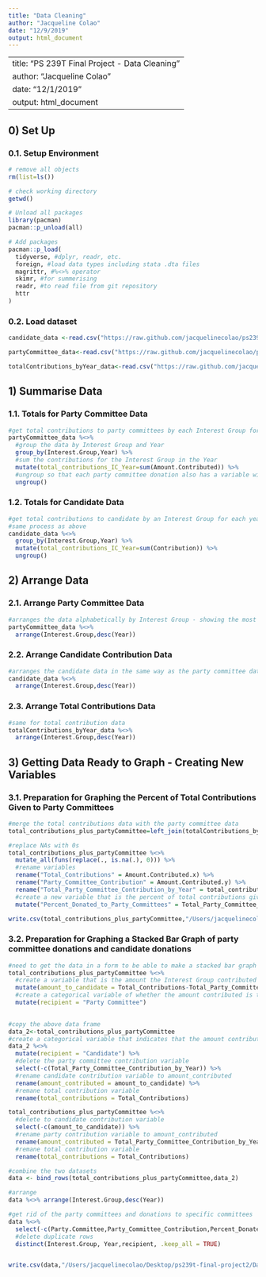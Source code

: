 ```yaml
---
title: "Data Cleaning"
author: "Jacqueline Colao"
date: "12/9/2019"
output: html_document
---
```

---
title: "PS 239T Final Project - Data Cleaning"
author: "Jacqueline Colao"
date: "12/1/2019"
output: html_document
---

## 0) Set Up

### 0.1. Setup Environment

```r
# remove all objects
rm(list=ls())

# check working directory
getwd()

# Unload all packages 
library(pacman)
pacman::p_unload(all)

# Add packages 
pacman::p_load(
  tidyverse, #dplyr, readr, etc.
  foreign, #load data types including stata .dta files 
  magrittr, #%<>% operator
  skimr, #for summerising
  readr, #to read file from git repository
  httr
)

```

### 0.2. Load dataset

```r
candidate_data <-read.csv("https://raw.github.com/jacquelinecolao/ps239t-final-project/master/Data/Raw%20Data/Interest%20Group%20Candidate%20Donations.csv")

partyCommittee_data<-read.csv("https://raw.github.com/jacquelinecolao/ps239t-final-project/master/Data/Raw%20Data/Interest%20Group%20Party%20Committee%20Donations.csv")

totalContributions_byYear_data<-read.csv("https://raw.github.com/jacquelinecolao/ps239t-final-project/master/Data/Raw%20Data/Interest%20Group%20Total%20Contributions.csv")
```

## 1) Summarise Data 

### 1.1. Totals for Party Committee Data 

```r
#get total contributions to party committees by each Interest Group for each year
partyCommittee_data %<>%
  #group the data by Interest Group and Year
  group_by(Interest.Group,Year) %>%
  #sum the contributions for the Interest Group in the Year
  mutate(total_contributions_IC_Year=sum(Amount.Contributed)) %>%
  #ungroup so that each party committee donation also has a variable with the total party committee donations
  ungroup()
```

### 1.2. Totals for Candidate Data 

```r
#get total contributions to candidate by an Interest Group for each year
#same process as above 
candidate_data %<>%
  group_by(Interest.Group,Year) %>%
  mutate(total_contributions_IC_Year=sum(Contribution)) %>%
  ungroup()
```

## 2) Arrange Data

### 2.1. Arrange Party Committee Data 

```r
#arranges the data alphabetically by Interest Group - showing the most recent year first for each Interest Group
partyCommittee_data %<>%
  arrange(Interest.Group,desc(Year)) 
```

### 2.2. Arrange Candidate Contribution Data 

```r
#arranges the candidate data in the same way as the party committee data
candidate_data %<>%
  arrange(Interest.Group,desc(Year))
```


### 2.3. Arrange Total Contributions Data 

```r
#same for total contribution data
totalContributions_byYear_data %<>% 
  arrange(Interest.Group,desc(Year))
```

## 3) Getting Data Ready to Graph - Creating New Variables 

### 3.1. Preparation for Graphing the Percent of Total Contributions Given to Party Committees 

```r
#merge the total contributions data with the party committee data 
total_contributions_plus_partyCommittee=left_join(totalContributions_byYear_data,partyCommittee_data,by=c("Interest.Group","Year"))

#replace NAs with 0s
total_contributions_plus_partyCommittee %<>%
  mutate_all(funs(replace(., is.na(.), 0))) %>%
  #rename variables 
  rename("Total_Contributions" = Amount.Contributed.x) %>%
  rename("Party_Committee_Contribution" = Amount.Contributed.y) %>%
  rename("Total_Party_Committee_Contribution_by_Year" = total_contributions_IC_Year) %>%
  #create a new variable that is the percent of total contributions given to party committees
  mutate("Percent_Donated_to_Party_Committees" = Total_Party_Committee_Contribution_by_Year/Total_Contributions)

write.csv(total_contributions_plus_partyCommittee,"/Users/jacquelinecolao/Desktop/ps239t-final-project2/Data/Cleaned Data for Graphs/Party Committee Data with Total Contribution Variable.csv")
```

### 3.2. Preparation for Graphing a Stacked Bar Graph of party committee donations and candidate donations 

```r
#need to get the data in a form to be able to make a stacked bar graph
total_contributions_plus_partyCommittee %<>%
  #create a variable that is the amount the Interest Group contributed to candidates
  mutate(amount_to_candidate = Total_Contributions-Total_Party_Committee_Contribution_by_Year) %>%
  #create a categorical variable of whether the amount contributed is to a candidate or party committee - here it is to party committees 
  mutate(recipient = "Party Committee")
  

#copy the above data frame 
data_2<-total_contributions_plus_partyCommittee
#create a categorical variable that indicates that the amount contributed is to a candidate 
data_2 %<>%
  mutate(recipient = "Candidate") %>%
  #delete the party committee contribution variable 
  select(-c(Total_Party_Committee_Contribution_by_Year)) %>%
  #rename candidate contribution variable to amount_contributed 
  rename(amount_contributed = amount_to_candidate) %>%
  #remane total contribution variable 
  rename(total_contributions = Total_Contributions)

total_contributions_plus_partyCommittee %<>%
  #delete to candidate contribution variable 
  select(-c(amount_to_candidate)) %>%
  #rename party contribution variable to amount_contributed 
  rename(amount_contributed = Total_Party_Committee_Contribution_by_Year) %>%
  #remane total contribution variable 
  rename(total_contributions = Total_Contributions)

#combine the two datasets 
data <- bind_rows(total_contributions_plus_partyCommittee,data_2)

#arrange
data %<>% arrange(Interest.Group,desc(Year))

#get rid of the party committees and donations to specific committees
data %<>%
  select(-c(Party.Committee,Party_Committee_Contribution,Percent_Donated_to_Party_Committees)) %>%
  #delete duplicate rows
  distinct(Interest.Group, Year,recipient, .keep_all = TRUE)


write.csv(data,"/Users/jacquelinecolao/Desktop/ps239t-final-project2/Data/Cleaned Data for Graphs/Candidate and Party Contribution Data - Stacked Graph.csv" )

```